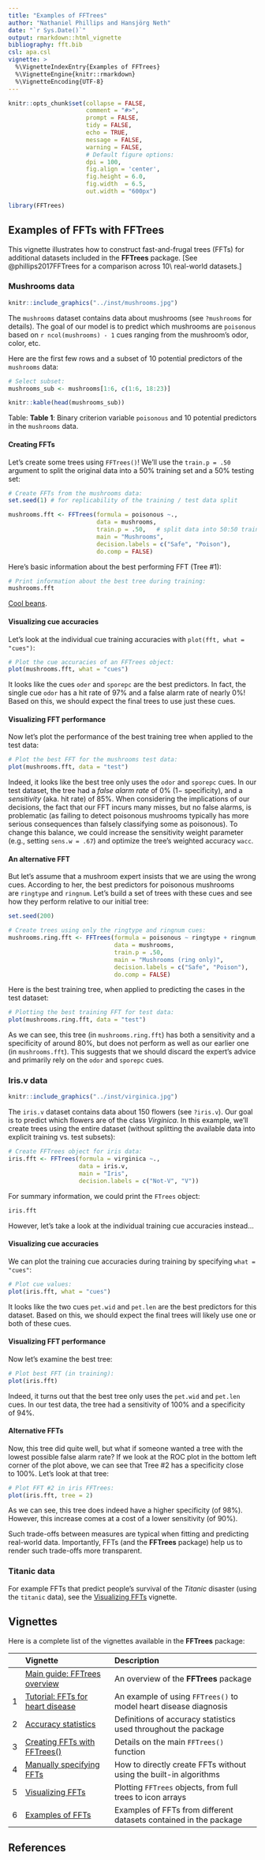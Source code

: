 ```yaml
---
title: "Examples of FFTrees"
author: "Nathaniel Phillips and Hansjörg Neth"
date: "`r Sys.Date()`"
output: rmarkdown::html_vignette
bibliography: fft.bib
csl: apa.csl 
vignette: >
  %\VignetteIndexEntry{Examples of FFTrees}
  %\VignetteEngine{knitr::rmarkdown}
  %\VignetteEncoding{UTF-8}
---
```


```r
knitr::opts_chunk$set(collapse = FALSE, 
                      comment = "#>", 
                      prompt = FALSE,
                      tidy = FALSE,
                      echo = TRUE, 
                      message = FALSE,
                      warning = FALSE,
                      # Default figure options: 
                      dpi = 100, 
                      fig.align = 'center',
                      fig.height = 6.0,
                      fig.width  = 6.5, 
                      out.width = "600px")
```


```r
library(FFTrees)
```



## Examples of FFTs with **FFTrees** 

This vignette illustrates how to construct fast-and-frugal trees (FFTs) for additional datasets included in the **FFTrees** package. 
[See @phillips2017FFTrees for a comparison across 10\ real-world datasets.] 


### Mushrooms data

```r
knitr::include_graphics("../inst/mushrooms.jpg")
```

The `mushrooms` dataset contains data about mushrooms (see `?mushrooms` for details). 
The goal of our model is to predict which mushrooms are `poisonous` based on `r ncol(mushrooms) - 1` cues ranging from the mushroom's odor, color, etc. 

Here are the first few rows and a subset of 10\ potential predictors of the `mushrooms` data:

```r
# Select subset:
mushrooms_sub <- mushrooms[1:6, c(1:6, 18:23)]

knitr::kable(head(mushrooms_sub))
```

Table: **Table 1**: Binary criterion variable\ `poisonous` and 10\ potential predictors in the `mushrooms` data.


#### Creating FFTs 

Let's create some trees using `FFTrees()`! 
We'll use the `train.p = .50` argument to split the original data into a $50$%\ training set and a $50$%\ testing set: 

```r
# Create FFTs from the mushrooms data: 
set.seed(1) # for replicability of the training / test data split

mushrooms.fft <- FFTrees(formula = poisonous ~.,
                         data = mushrooms,
                         train.p = .50,   # split data into 50:50 training/test subsets
                         main = "Mushrooms",
                         decision.labels = c("Safe", "Poison"),
                         do.comp = FALSE)
```

Here's basic information about the best performing FFT (Tree\ #1): 

```r
# Print information about the best tree during training:
mushrooms.fft
```

[Cool beans](https://goo.gl/B7YDuC). 


#### Visualizing cue accuracies

Let's look at the individual cue training accuracies with `plot(fft, what = "cues")`: 

```r
# Plot the cue accuracies of an FFTrees object:
plot(mushrooms.fft, what = "cues")
```

It looks like the cues `oder` and `sporepc` are the best predictors. 
In fact, the single cue `odor` has a hit rate of\ $97$% and a false alarm rate of nearly\ $0$%! 
Based on this, we should expect the final trees to use just these cues. 


#### Visualizing FFT performance 

Now let's plot the performance of the best training tree when applied to the test data: 

```r
# Plot the best FFT for the mushrooms test data: 
plot(mushrooms.fft, data = "test")
```

Indeed, it looks like the best tree only uses the\ `odor` and\ `sporepc` cues. 
In our test dataset, the tree had a _false alarm rate_ of\ $0$% ($1 -$\ specificity), and a _sensitivity_ (aka. hit rate) of\ $85$%. 
When considering the implications of our decisions, the fact that our FFT incurs many misses, but no false alarms, is problematic (as failing to detect poisonous mushrooms typically has more serious consequences than falsely classifying some as poisonous). 
To change this balance, we could increase the sensitivity weight parameter (e.g., setting `sens.w = .67`) and optimize the tree's weighted accuracy\ `wacc`. 


#### An alternative FFT 

But let's assume that a mushroom expert insists that we are using the wrong cues. 
According to her, the best predictors for poisonous mushrooms are\ `ringtype` and\ `ringnum`. 
Let's build a set of trees with these cues and see how they perform relative to our initial tree: 

```r
set.seed(200)
```


```r
# Create trees using only the ringtype and ringnum cues: 
mushrooms.ring.fft <- FFTrees(formula = poisonous ~ ringtype + ringnum,
                              data = mushrooms,
                              train.p = .50,
                              main = "Mushrooms (ring only)",
                              decision.labels = c("Safe", "Poison"),
                              do.comp = FALSE)
```

Here is the best training tree, when applied to predicting the cases in the test dataset:

```r
# Plotting the best training FFT for test data: 
plot(mushrooms.ring.fft, data = "test")
```

<!-- Conclusion: -->

As we can see, this tree (in `mushrooms.ring.fft`) has both a sensitivity and a specificity of around\ $80$%, but does not perform as well as our earlier one (in `mushrooms.fft`). 
This suggests that we should discard the expert's advice and primarily rely on the\ `odor` and\ `sporepc` cues. 



### Iris.v data 

```r
knitr::include_graphics("../inst/virginica.jpg")
```

The `iris.v` dataset contains data about 150\ flowers (see `?iris.v`). 
Our goal is to predict which flowers are of the class _Virginica_. 
In this example, we'll create trees using the entire dataset (without splitting the available data into explicit training vs. test subsets): 

```r
# Create FFTrees object for iris data:
iris.fft <- FFTrees(formula = virginica ~.,
                    data = iris.v,
                    main = "Iris",
                    decision.labels = c("Not-V", "V"))
```

For summary information, we could print the `FTrees` object:

```r
iris.fft
```

However, let's take a look at the individual training cue accuracies instead... 


#### Visualizing cue accuracies

We can plot the training cue accuracies during training by specifying `what = "cues"`:

```r
# Plot cue values: 
plot(iris.fft, what = "cues")
```

It looks like the two cues\ `pet.wid` and\ `pet.len` are the best predictors for this dataset. 
Based on this, we should expect the final trees will likely use one or both of these cues.


#### Visualizing FFT performance 

Now let's examine the best tree:

```r
# Plot best FFT (in training): 
plot(iris.fft)
```

Indeed, it turns out that the best tree only uses the\ `pet.wid` and\ `pet.len` cues. 
In our test data, the tree had a sensitivity of\ 100% and a specificity of\ 94%.


#### Alternative FFTs

Now, this tree did quite well, but what if someone wanted a tree with the lowest possible false alarm rate? 
If we look at the ROC plot in the bottom left corner of the plot above, we can see that Tree\ #2 has a specificity close to\ 100%. 
Let's look at that tree: 

```r
# Plot FFT #2 in iris FFTrees: 
plot(iris.fft, tree = 2)
```

As we can see, this tree does indeed have a higher specificity (of\ 98%). 
However, this increase comes at a cost of a lower sensitivity (of\ 90%). 

Such trade-offs between measures are typical when fitting and predicting real-world data. 
Importantly, FFTs (and the **FFTrees** package) help us to render such trade-offs more transparent. 


### Titanic data

For example FFTs that predict people's survival of the _Titanic_ disaster (using the `titanic` data), see the [Visualizing FFTs](FFTrees_plot.html) vignette. 


## Vignettes

<!-- Table of all vignettes: -->

Here is a complete list of the vignettes available in the **FFTrees** package: 

|   | Vignette | Description |
|--:|:------------------------------|:-------------------------------------------------|
|   | [Main guide: FFTrees overview](guide.html) | An overview of the **FFTrees** package |
| 1 | [Tutorial: FFTs for heart disease](FFTrees_heart.html)   | An example of using `FFTrees()` to model heart disease diagnosis |
| 2 | [Accuracy statistics](FFTrees_accuracy_statistics.html) | Definitions of accuracy statistics used throughout the package |
| 3 | [Creating FFTs with FFTrees()](FFTrees_function.html) | Details on the main `FFTrees()` function |
| 4 | [Manually specifying FFTs](FFTrees_mytree.html)   | How to directly create FFTs without using the built-in algorithms |
| 5 | [Visualizing FFTs](FFTrees_plot.html) | Plotting `FFTrees` objects, from full trees to icon arrays |
| 6 | [Examples of FFTs](FFTrees_examples.html) | Examples of FFTs from different datasets contained in the package |


## References 

<!-- eof. -->

